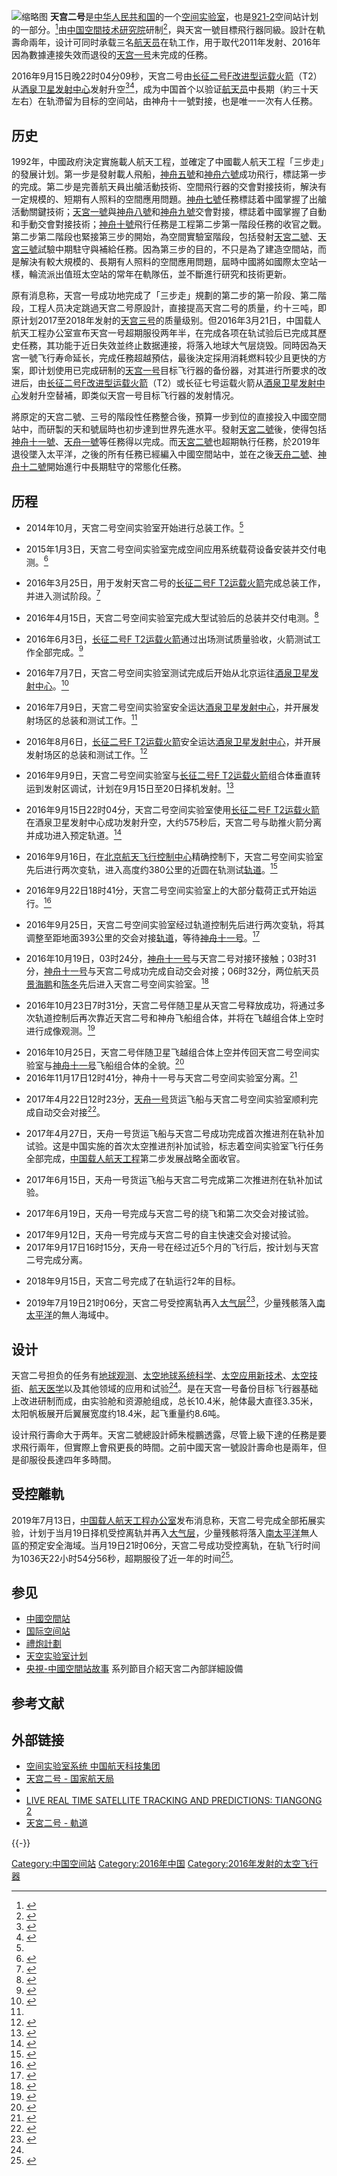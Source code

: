 {{noteTA
|G1=Aero
|G2=Astronomy
|G3=IT
}}
{{UTC+8}}
{{Infobox spaceflight
| name = 天宫二号空间实验室
| operator = {{flagicon|PRC}} [[中国载人航天工程办公室|中国载人航天工程办公室]]
| mission_duration = 
| orbits_completed = 
| mission_type = 空间交会对接、空间试验
| spacecraft = 天宫二号空间实验室
| spacecraft_type = 空间实验室
| launch_mass = 
| manufacturer = [[中国航天科技集团|中国航天科技集团公司]]
| launch_site = [[中国酒泉卫星发射中心|酒泉卫星发射中心]]<br/>921发射工位
| launch_rocket = [[长征二号F运载火箭|长征二号F改进型运载火箭]]（T2）
| launch_date = 2016年9月15日22時04分12秒428毫秒
| disposal_type = 受控离轨
| deactivated = 
| decay_date = 2019年7月19日21时06分<ref>{{cite web |title=天宫二号空间实验室受控再入大气层任务顺利完成 |url=http://www.cmse.gov.cn/xwzx/zhxw/201907/t20190719_22594.html |website=中国载人航天工程官方网站 |accessdate=2021-07-15 |date=2019-07-19 |archive-date=2021-07-15 |archive-url=https://web.archive.org/web/20210715061817/http://www.cmse.gov.cn/xwzx/zhxw/201907/t20190719_22594.html |dead-url=no }}</ref>
| landing_date = 
| landing_site = [[南太平洋|南太平洋]]
| orbit_reference = [[地心|地心]]
| orbit_regime = [[低地球轨道|低地球轨道]]
| orbit_periapsis = 
| orbit_apoapsis = {{convert|395|km|mi}}
| orbit_inclination = 
| orbit_period = 
| programme = [[中国载人航天工程|中国载人航天工程]]
| previous_mission = [[长征七号首飞|长征七号首飞]]
| next_mission = [[神舟十一号|神舟十一号]]
| programme2 = [[中国空间站工程|天宫系列空间站]]
| image = Tiangong 1 drawing (cropped).png
| image_size = 120px
| image_caption = 中国空间实验室示意图
| previous_mission2 = [[天宫一号|天宫一号]]
| next_mission2 = <del>[[天宫三号|天宫三号]]</del><br>[[天宫空间站|天宫空间站]]
}}

[[File:Tiangong_2_-_Shenzhou_11_paper_model.png|缩略图]]
'''天宫二号'''是[[中华人民共和国|中华人民共和国]]的一个[[空间实验室|空间实验室]]，也是[[921工程|921-2]]空间站计划的一部分。<ref>{{cite news|title=官方介绍航天未来计划：2015年前后发天宫二号|url=http://www.chinanews.com/gn/2013/06-26/4971491.shtml|accessdate=2016-09-16|agency=[[中国新闻社|中国新闻社]]|publisher=[[中国新闻网|中国新闻网]]|date=2013-06-26|ref=中新网|location=北京|language=zh-hans|archive-date=2019-06-03|archive-url=https://web.archive.org/web/20190603074332/http://www.chinanews.com/gn/2013/06-26/4971491.shtml|dead-url=no}}</ref>由[[中国空间技术研究院|中国空間技术研究院]]研制<ref name=mission>{{Cite web|url=http://www.cmse.gov.cn/art/2016/9/15/art_1724_31041.html|title=天宫二号肩负重任 应用项目丰富|publisher=中国载人航天工程网|date=2008年9月17日|accessdate=2013年6月23日|language=zh-cn|archive-date=2018年10月5日|archive-url=https://web.archive.org/web/20181005192413/http://www.cmse.gov.cn/art/2016/9/15/art_1724_31041.html|dead-url=no}}</ref>，與天宮一號目標飛行器同級。設計在軌壽命兩年，设计可同时承载三名[[宇航员|航天员]]在轨工作，用于取代2011年发射、2016年因為數據連接失效而退役的[[天宫一号|天宫一号]]未完成的任務。

2016年9月15日晚22时04分09秒，天宫二号由[[长征二号F运载火箭|长征二号F改进型运载火箭]]（T2）从[[酒泉卫星发射中心|酒泉卫星发射中心]]发射升空<ref>{{Cite web|url = http://www.cmse.gov.cn/art/2016/9/15/art_1724_31041.html|title = 中国航天科技集团|publisher = 中国航天科技集团|date = 2014年10月17日|accessdate = 2014年10月17日|language = zh-cn|archive-date = 2018年10月5日|archive-url = https://web.archive.org/web/20181005192413/http://www.cmse.gov.cn/art/2016/9/15/art_1724_31041.html|dead-url = no}}</ref><ref>{{Cite web|url = http://www.spacechina.com/n25/n144/n206/n214/c1046313/content.html|title = “长二F”完成首轮测试 明年将发射“天宫二号”|publisher = 中国航天报|date = 2015年10月14日|accessdate = 2016年1月2日|language = zh-cn|archive-date = 2018年9月30日|archive-url = https://web.archive.org/web/20180930064115/http://www.spacechina.com/n25/n144/n206/n214/c1046313/content.html|dead-url = no}}</ref>，成为中国首个以验证[[宇航员|航天员]]中長期（約三十天左右）在轨滯留为目标的空间站，由神舟十一號對接，也是唯一一次有人任務。

== 历史 ==
1992年，中國政府決定實施載人航天工程，並確定了中國載人航天工程「三步走」的發展计划。第一步是發射載人飛船，[[神舟五號|神舟五號]]和[[神舟六號|神舟六號]]成功飛行，標誌第一步的完成。第二步是完善航天員出艙活動技術、空間飛行器的交會對接技術，解決有一定規模的、短期有人照料的空間應用問題。[[神舟七號|神舟七號]]任務標誌着中國掌握了出艙活動關鍵技術；[[天宮一號|天宮一號]]與[[神舟八號|神舟八號]]和[[神舟九號|神舟九號]]交會對接，標誌着中國掌握了自動和手動交會對接技術；[[神舟十號|神舟十號]]飛行任務是工程第二步第一階段任務的收官之戰。第二步第二階段也緊接第三步的開始，為空間實驗室階段，包括發射[[天宮二號|天宮二號]]、[[天宮三號|天宮三號]]試驗中期駐守與補給任務。因為第三步的目的，不只是為了建造空間站，而是解決有較大規模的、長期有人照料的空間應用問題，屆時中國將如國際太空站一樣，輪流派出值班太空站的常年在軌隊伍，並不斷進行研究和技術更新。

原有消息称，天宫一号成功地完成了「三步走」規劃的第二步的第一阶段、第二階段，工程人员决定跳過天宫二号原設計，直接提高天宫二号的质量，约十三吨，即原计划2017至2018年发射的[[天宫三号|天宫三号]]的质量级别。但2016年3月21日，中国载人航天工程办公室宣布天宫一号超期服役两年半，在完成各项在轨试验后已完成其歷史任務，其功能于近日失效並终止数据連接，将落入地球大气层烧毁。同時因為天宮一號飞行寿命延长，完成任務超越預估，最後決定採用消耗燃料较少且更快的方案，即计划使用已完成研制的[[天宫一号|天宫一号]]目标飞行器的备份器，对其进行所要求的改进后，由[[长征二号F运载火箭|长征二号F改进型运载火箭]]（T2）或长征七号运载火箭从[[酒泉卫星发射中心|酒泉卫星发射中心]]发射升空替補，即类似天宫一号目标飞行器的发射情况。

將原定的天宫二號、三号的階段性任務整合後，預算一步到位的直接投入中國空間站中，而研製的天和號屆時也初步達到世界先進水平。發射[[天宮二號|天宮二號]]後，使得包括[[神舟十一號|神舟十一號]]、[[天舟一號|天舟一號]]等任務得以完成。而[[天宮二號|天宮二號]]也超期執行任務，於2019年退役墜入太平洋，之後的所有任務已經編入中國空間站中，並在之後[[天舟二號|天舟二號]]、[[神舟十二號|神舟十二號]]開始進行中長期駐守的常態化任務。

== 历程 ==
* 2014年10月，天宫二号空间实验室开始进行总装工作。<ref name="中国航天科技集团公司2015-01-03" />

* 2015年1月3日，天宫二号空间实验室完成空间应用系统载荷设备安装并交付电测。<ref name="中国航天科技集团公司2015-01-03">{{cite web|url=http://www.spacechina.com/n25/n144/n206/n214/c824873/content.html|title=天宫二号空间实验室进入电测阶段|accessdate=2016-10-30|date=2015-01-03|language=zh-hans|agency=[[中国航天报|中国航天报]]|location=北京|archive-date=2018-09-30|archive-url=https://web.archive.org/web/20180930064547/http://www.spacechina.com/n25/n144/n206/n214/c824873/content.html|dead-url=no}}</ref>

* 2016年3月25日，用于发射天宫二号的[[长征二号F运载火箭|长征二号F T2运载火箭]]完成总装工作，并进入测试阶段。<ref>{{cite web|url=http://www.cmse.gov.cn/art/2016/3/25/art_18_27541.html|title=发射神舟十一号的长二F火箭开始测试|accessdate=2016-10-30|date=2016-03-25|publisher=[[中国载人航天|中国载人航天网站]]|language=zh-hans|agency=[[中国航天科技集团公司|中国航天科技集团公司网站]]|location=北京|archive-date=2021-01-11|archive-url=https://web.archive.org/web/20210111221423/http://www.cmse.gov.cn/art/2016/3/25/art_18_27541.html|dead-url=no}}</ref>

* 2016年4月15日，天宫二号空间实验室完成大型试验后的总装并交付电测。<ref>{{cite web|url=http://www.spacechina.com/n25/n144/n206/n214/c1241346/content.html|title=天宫二号空间实验室完成总装并交付电测|accessdate=2016-10-30|date=2016-04-15|language=zh-hans|agency=[[中国航天报|中国航天报]]|location=北京|archive-date=2018-09-30|archive-url=https://web.archive.org/web/20180930064110/http://www.spacechina.com/n25/n144/n206/n214/c1241346/content.html|dead-url=no}}</ref>

* 2016年6月3日，[[长征二号F运载火箭|长征二号F T2运载火箭]]通过出场测试质量验收，火箭测试工作全部完成。<ref>{{cite web|url=http://www.cmse.gov.cn/art/2016/6/3/art_18_27945.html|title=用于发射神舟十一号飞船的长二F火箭完成出厂测试|accessdate=2016-10-30|date=2016-06-03|language=zh-hans|agency=[[中国航天报|中国航天报]]|publisher=[[中国载人航天|中国载人航天网站]]|location=北京|archive-date=2021-01-11|archive-url=https://web.archive.org/web/20210111170524/http://www.cmse.gov.cn/art/2016/6/3/art_18_27945.html|dead-url=no}}</ref>

* 2016年7月7日，天宫二号空间实验室测试完成后开始从北京运往[[酒泉卫星发射中心|酒泉卫星发射中心]]。<ref name="新浪网2016-07-10">{{cite news|url=http://news.sina.com.cn/o/2016-07-10/doc-ifxtwchx8401065.shtml|title=天宫二号空间实验室运抵发射场 计划9月中旬发射|date=2016-07-10|publisher=[[新浪网|新浪网]]|accessdate=2016-10-30|location=北京|agency=[[中国航天科技集团公司|中国航天科技集团公司网站]]|language=zh-hans|archive-date=2019-06-07|archive-url=https://web.archive.org/web/20190607220536/http://news.sina.com.cn/o/2016-07-10/doc-ifxtwchx8401065.shtml|dead-url=no}}</ref>

* 2016年7月9日，天宫二号空间实验室安全运达[[酒泉卫星发射中心|酒泉卫星发射中心]]，并开展发射场区的总装和测试工作。<ref name="新浪网2016-07-10" />

* 2016年8月6日，[[长征二号F运载火箭|长征二号F T2运载火箭]]安全运达[[酒泉卫星发射中心|酒泉卫星发射中心]]，并开展发射场区的总装和测试工作。<ref>{{cite web|url=http://www.cmse.gov.cn/art/2016/8/8/art_18_30806.html|title=发射天宫二号和神舟十一号的两枚长征二号火箭安全运抵发射场|accessdate=2016-10-30|date=2016-08-08|language=zh-hans|agency=[[中国载人航天工程办公室|中国载人航天工程]]publisher=[[中国载人航天|中国载人航天网站]]|location=北京|archive-date=2021-01-11|archive-url=https://web.archive.org/web/20210111201016/http://www.cmse.gov.cn/art/2016/8/8/art_18_30806.html|dead-url=no}}</ref>

* 2016年9月9日，天宫二号空间实验室与[[长征二号F运载火箭|长征二号F T2运载火箭]]组合体垂直转运到发射区调试，计划在9月15日至20日择机发射。<ref>{{cite news|url=http://news.ifeng.com/a/20160909/49943973_0.shtml?_zbs_baidu_bk|title=箭在弦上！天宫二号已矗立在发射架|date=2016-09-09|publisher=[[凤凰网|凤凰网]]|accessdate=2016-10-30|location=北京|agency=[[中国航天科技集团公司|中国航天科技集团公司网站]]|language=zh-hans|archive-date=2019-06-04|archive-url=https://web.archive.org/web/20190604161824/http://news.ifeng.com/a/20160909/49943973_0.shtml?_zbs_baidu_bk|dead-url=no}}</ref>

* 2016年9月15日22时04分，天宫二号空间实验室使用[[长征二号F运载火箭|长征二号F T2运载火箭]]在酒泉卫星发射中心成功发射升空，大约575秒后，天宫二号与助推火箭分离并成功进入预定轨道。<ref>{{cite web|url=http://www.spacechina.com/n25/n144/n206/n214/c1440015/content.html|title=天宫二号空间实验室中秋夜发射成功|accessdate=2016-10-30|date=2016-09-15|language=zh-hans|agency=[[中国航天科技集团公司|中国航天科技集团公司]]|location=北京|archive-date=2018-09-30|archive-url=https://web.archive.org/web/20180930064526/http://www.spacechina.com/n25/n144/n206/n214/c1440015/content.html|dead-url=no}}</ref>

* 2016年9月16日，在[[北京航天飞行控制中心|北京航天飞行控制中心]]精确控制下，天宫二号空间实验室先后进行两次变轨，进入高度约380公里的近圆在轨测试[[轨道|轨道]]。<ref>{{cite web|url=http://www.spacechina.com/n25/n144/n206/n214/c1443039/content.html|title=天宫二号在轨测试 目前整体状态良好|accessdate=2016-10-30|date=2016-09-21|language=zh-hans|agency=[[中国航天报|中国航天报]]|location=北京|archive-date=2018-09-30|archive-url=https://web.archive.org/web/20180930064120/http://www.spacechina.com/n25/n144/n206/n214/c1443039/content.html|dead-url=no}}</ref>

* 2016年9月22日18时41分，天宫二号空间实验室上的大部分载荷正式开始运行。<ref>{{cite web|url=http://www.cmse.gov.cn/art/2016/9/23/art_18_31084.html|title=天宫二号科学应用载荷正式开始运行|accessdate=2016-10-30|date=2016-09-23|publisher=[[中国载人航天|中国载人航天网站]]|language=zh-hans|agency=[[新华社|新华社]]|location=北京|archive-date=2021-01-11|archive-url=https://web.archive.org/web/20210111202653/http://www.cmse.gov.cn/art/2016/9/23/art_18_31084.html|dead-url=no}}</ref>

* 2016年9月25日，天宫二号空间实验室经过轨道控制先后进行两次变轨，将其调整至距地面393公里的交会对接[[轨道|轨道]]，等待[[神舟十一号|神舟十一号]]。<ref>{{cite web|url=http://news.sina.com.cn/s/2016-09-26/doc-ifxwevww1551347.shtml|title=天宫二号进入交会对接准备阶段|accessdate=2016-10-30|date=2016-09-26|publisher=[[新浪网|新浪网]]|language=zh-hans|agency=[[新华社|新华社]]|location=北京|archive-date=2019-06-03|archive-url=https://web.archive.org/web/20190603022016/http://news.sina.com.cn/s/2016-09-26/doc-ifxwevww1551347.shtml|dead-url=no}}</ref>

* 2016年10月19日，03时24分，[[神舟十一号|神舟十一号]]与天宫二号对接环接触；03时31分，[[神舟十一号|神舟十一号]]与天宫二号成功完成自动交会对接；06时32分，两位航天员[[景海鹏|景海鹏]]和[[陈冬_(1978年)|陈冬]]先后进入天宫二号空间实验室。<ref>{{cite web|url=http://www.spacechina.com/n25/n144/n206/n214/c1471939/content.html|title=神舟十一号与天宫二号成功实现自动交会对接|accessdate=2016-10-30|date=2016-10-19|language=zh-hans|agency=[[中国航天报|中国航天报]]|location=北京|archive-date=2018-09-30|archive-url=https://web.archive.org/web/20180930064537/http://www.spacechina.com/n25/n144/n206/n214/c1471939/content.html|dead-url=no}}</ref>

* 2016年10月23日7时31分，天宫二号伴随卫星从天宫二号释放成功，将通过多次轨道控制后再次靠近天宫二号和神舟飞船组合体，并将在飞越组合体上空时进行成像观测。<ref>{{cite web|url=http://www.cmse.gov.cn/art/2016/10/24/art_18_31254.html|title=天宫二号伴随卫星成功释放|accessdate=2016-10-30|date=2016-10-24|publisher=[[中国载人航天|中国载人航天网站]]|language=zh-hans|agency=[[新华网|新华网]]|location=北京|archive-date=2021-01-11|archive-url=https://web.archive.org/web/20210111203006/http://www.cmse.gov.cn/art/2016/10/24/art_18_31254.html|dead-url=no}}</ref>

* 2016年10月25日，天宫二号伴随卫星飞越组合体上空并传回天宫二号空间实验室与[[神舟十一号|神舟十一号]]飞船组合体的全貌。<ref>{{cite web|url=http://news.xinhuanet.com/tech/2016-10/27/c_1119795368.htm|title=天宫二号伴星传回组合体图像|accessdate=2016-10-30|date=2016-10-27|publisher=[[新华网|新华网]]|language=zh-hans|location=北京|archive-date=2017-03-23|archive-url=https://web.archive.org/web/20170323194745/http://news.xinhuanet.com/tech/2016-10/27/c_1119795368.htm|dead-url=no}}</ref>
* 2016年11月17日12时41分，神舟十一号与天宫二号空间实验室分离。<ref>{{cite news|title=神舟十一号飞船撤离天宫二号空间实验室 航天员即将踏上返回之旅|url=http://news.xinhuanet.com/mil/2016-11/17/c_129367880.htm|publisher=新华社|date=2016-11-17|accessdate=2016-11-17|archive-date=2017-10-18|archive-url=https://web.archive.org/web/20171018200128/http://news.xinhuanet.com/mil/2016-11/17/c_129367880.htm|dead-url=no}}</ref>

* 2017年4月22日12时23分，[[天舟一号|天舟一号]]货运飞船与天宫二号空间实验室顺利完成自动交会对接<ref>{{cite news|author1=王新国|author2=肖建军|title=天舟一号与天宫二号顺利完成自动交会对接|url=http://news.sina.com.cn/c/nd/2017-04-22/doc-ifyepsec0238020.shtml|accessdate=2017-04-22|agency=环球网|publisher=新浪网|date=2017-04-22|archive-date=2021-01-11|archive-url=https://web.archive.org/web/20210111173834/http://news.sina.com.cn/c/nd/2017-04-22/doc-ifyepsec0238020.shtml|dead-url=no}}</ref>。

* 2017年4月27日，天舟一号货运飞船与天宫二号成功完成首次推进剂在轨补加试验。这是中国实施的首次太空推进剂补加试验，标志着空间实验室飞行任务全部完成，[[中国载人航天工程|中国载人航天工程]]第二步发展战略全面收官。

* 2017年6月15日，天舟一号货运飞船与天宫二号完成第二次推进剂在轨补加试验。

* 2017年6月19日，天舟一号完成与天宫二号的绕飞和第二次交会对接试验。

* 2017年9月12日，天舟一号完成与天宫二号的自主快速交会对接试验。
* 2017年9月17日16时15分，天舟一号在经过近5个月的飞行后，按计划与天宫二号完成分离。

* 2018年9月15日，天宫二号完成了在轨运行2年的目标。

* 2019年7月19日21时06分，天宫二号受控离轨再入[[大气层|大气层]]<ref>{{Cite web |url=http://www.cmse.gov.cn/art/2019/7/19/art_19_33194.html |title=天宫二号空间实验室将于今晚择机受控再入大气层 |access-date=2019-07-19 |archive-date=2021-01-11 |archive-url=https://web.archive.org/web/20210111184852/http://www.cmse.gov.cn/art/2019/7/19/art_19_33194.html |dead-url=no }}</ref>，少量残骸落入[[南太平洋|南太平洋]]的無人海域中。

==设计==
天宫二号担负的任务有[[地球观测|地球观测]]、[[空间地球系统科学|太空地球系统科学]]、[[空间应用新技术|太空应用新技术]]、[[航天技术|太空技術]]、[[航天医学|航天医学]]以及其他领域的应用和试验<ref name=mission/>。是在天宫一号备份目标飞行器基础上改进研制而成，由实验舱和资源舱组成，总长10.4米，舱体最大直径3.35米，太阳帆板展开后翼展宽度约18.4米，起飞重量约8.6吨。

设计飛行壽命大于两年。天宮二號總設計師朱樅鵬透露，尽管上級下達的任務是要求飛行兩年，但實際上會飛更長的時間。之前中國天宮一號設計壽命也是兩年，但是卻服役長達四年多時間。

==受控離軌==
2019年7月13日，[[中国载人航天工程办公室|中国载人航天工程办公室]]发布消息称，天宫二号完成全部拓展实验，计划于当月19日择机受控离轨并再入[[大气层|大气层]]，少量残骸将落入[[南太平洋|南太平洋]]無人區的预定安全海域。当月19日21时06分，天宫二号成功受控离轨，在轨飞行时间为1036天22小时54分56秒，超期服役了近一年的时间<ref>{{cite web |author1=李国利、邓孟 |title=天宫二号空间实验室将于近期择机受控再入大气层 |url=http://www.xinhuanet.com/2019-07/13/c_1124748309.htm |website=新华网 |accessdate=2019-07-13 |archive-date=2020-08-10 |archive-url=https://web.archive.org/web/20200810162028/http://www.xinhuanet.com/2019-07/13/c_1124748309.htm |dead-url=no }}</ref>。

== 参见 ==
{{Portal box|中华人民共和国|航天}}
* [[中國空間站|中國空間站]]
* [[国际空间站|国际空间站]]
* [[禮炮計劃|禮炮計劃]]
* [[天空实验室计划|天空实验室计划]]
*[https://www.youtube.com/watch?v=z-WcNhac40s 央視-中國空間站故事] {{Wayback|url=https://www.youtube.com/watch?v=z-WcNhac40s |date=20210725025938 }}系列節目介紹天宮二內部詳細設備

== 参考文献 ==
{{RefFoot}}
{{Reflist|2}}

== 外部链接 ==
* [http://www.cmse.gov.cn/gygc/xtzc/kjsysxt/ 空间实验室系统 中国航天科技集团]
* [http://www.cnsa.gov.cn/n6758824/n6759008/n6759013/c6794313/content.html 天宫二号 - 国家航天局]
* {{Commons category-inline|Tiangong-2}}
* [http://www.n2yo.com/?s=41765 LIVE REAL TIME SATELLITE TRACKING AND PREDICTIONS: TIANGONG 2] {{Wayback|url=http://www.n2yo.com/?s=41765 |date=20210114060001 }}
* [http://heavens-above.com/orbit.aspx?satid=41765&lat=0&lng=0&loc=Unspecified&alt=0&tz=CET&cul=zh-CHT 天宮二号 - 軌道] {{Wayback|url=http://heavens-above.com/orbit.aspx?satid=41765&lat=0&lng=0&loc=Unspecified&alt=0&tz=CET&cul=zh-CHT |date=20210113054920 }}

{{-}}
{{空間站}}
{{中国载人航天工程|before=[[新一代载人飞船|多用途飞船缩比返回舱]]|after=[[神舟十一号|神舟十一号]]}}
{{中华人民共和国航天}}

{{DEFAULTSORT:T}}
[[Category:中国空间站|Category:中国空间站]]
[[Category:2016年中国|Category:2016年中国]]
[[Category:2016年发射的太空飞行器|Category:2016年发射的太空飞行器]]